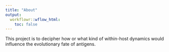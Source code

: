 ```yaml
---
title: "About"
output:
  workflowr::wflow_html:
    toc: false
---
```


This project is to decipher how or what kind of within-host dynamics would influence the evolutionary fate of antigens.
